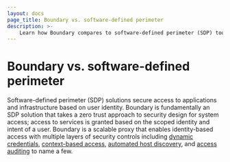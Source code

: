 ```yaml
---
layout: docs
page_title: Boundary vs. software-defined perimeter
description: >-
    Learn how Boundary compares to software-defined perimeter (SDP) tools using dynamic credentials, context-based access, automated host discovery, and auditing.
---
```


# Boundary vs. software-defined perimeter

Software-defined perimeter (SDP) solutions secure access to applications and infrastructure based on user identity.
Boundary is fundamentally an SDP solution that takes a zero trust approach to security design for system access; access to services is granted based on the scoped identity and intent of a user.
Boundary is a scalable proxy that enables identity-based access with multiple layers of security controls including [dynamic credentials](/boundary/tutorials/hcp-administration/hcp-ssh-cred-injection), [context-based access](/boundary/tutorials/access-management/oidc-idp-groups), [automated host discovery](/boundary/docs/concepts/host-discovery), and [access auditing](/hcp/docs/boundary/audit-logging) to name a few.